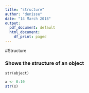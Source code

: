```yaml
---
title: "structure"
author: "denisse"
date: "14 March 2018"
output:
  pdf_document: default
  html_document:
    df_print: paged
---
```


#Structure

### Shows the structure of an object

`str(object)`

```r
x <- 0:10
str(x)
```
